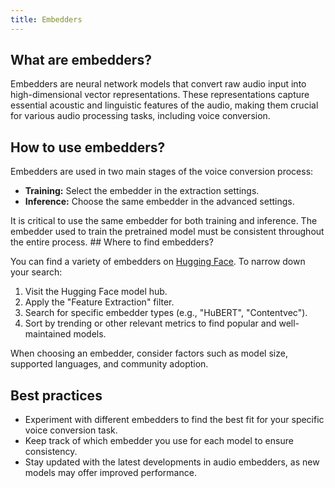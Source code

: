 ```yaml
---
title: Embedders
---
```



## What are embedders?

Embedders are neural network models that convert raw audio input into high-dimensional vector representations. These representations capture essential acoustic and linguistic features of the audio, making them crucial for various audio processing tasks, including voice conversion.

## How to use embedders?

Embedders are used in two main stages of the voice conversion process:

- **Training:** Select the embedder in the extraction settings.
- **Inference:** Choose the same embedder in the advanced settings.

<Callout type="warn" className="shadow-xl shadow-orange-500/10">
  It is critical to use the same embedder for both training and inference. The
  embedder used to train the pretrained model must be consistent throughout the
  entire process.
</Callout>
## Where to find embedders?

You can find a variety of embedders on [Hugging Face](https://huggingface.co/models?pipeline_tag=feature-extraction&sort=trending&search=Hubert). To narrow down your search:

1. Visit the Hugging Face model hub.
2. Apply the "Feature Extraction" filter.
3. Search for specific embedder types (e.g., "HuBERT", "Contentvec").
4. Sort by trending or other relevant metrics to find popular and well-maintained models.

<Callout type="info" className="shadow-xl shadow-blue-500/10">
  When choosing an embedder, consider factors such as model size, supported
  languages, and community adoption.
</Callout>

## Best practices

- Experiment with different embedders to find the best fit for your specific voice conversion task.
- Keep track of which embedder you use for each model to ensure consistency.
- Stay updated with the latest developments in audio embedders, as new models may offer improved performance.